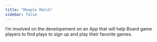```yaml
---
title: "Meeple Match"
sidebar: false
---
```


I'm involved on the developement on an App that will help Board game players to find plays to sign up and play their favorite games.

